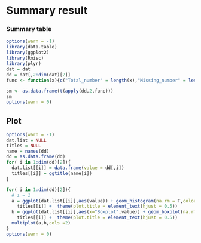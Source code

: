 # Summary result

###  Summary table
```r
options(warn = -1)
library(data.table)
library(ggplot2)
library(Rmisc)
library(plyr)
dat = dat
dd = dat[,2:dim(dat)[2]]
func <- function(x){c("Total_number" = length(x),"Missing_number" = length(x[is.na(x)]),"Mean"=mean(x,na.rm = T),"Variance"=var(x,na.rm = T),"SD"=sd(x,na.rm = T),"CV"=sd(x,na.rm = T)/mean(x,na.rm = T)*100)}

sm <- as.data.frame(t(apply(dd,2,func)))
sm
options(warn = 0)
```


## Plot
```r
options(warn = -1)
dat.list = NULL
titles = NULL
name = names(dd)
dd = as.data.frame(dd)
for( i in 1:dim(dd)[2]){
  dat.list[[i]] = data.frame(value = dd[,i])
  titles[[i]] = ggtitle(name[i])
}

for( i in 1:dim(dd)[2]){
  # i = 1
  a = ggplot(dat.list[[i]],aes(value)) + geom_histogram(na.rm = T,colour="black",fill="red")+
    titles[[i]] +  theme(plot.title = element_text(hjust = 0.5))
  b = ggplot(dat.list[[i]],aes(x="Boxplot",value)) + geom_boxplot(na.rm = T,colour="black",fill="red")+
    titles[[i]] +  theme(plot.title = element_text(hjust = 0.5))
  multiplot(a,b,cols =2)
}
options(warn = 0)
```